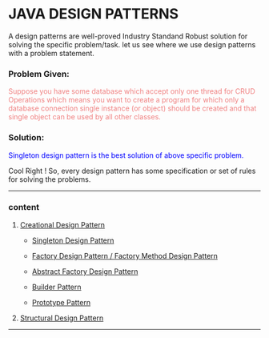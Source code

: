 # JAVA DESIGN PATTERNS

A design patterns are well-proved Industry Standand Robust solution for solving the specific problem/task. let us see where we use design patterns with a problem statement. 

### Problem Given:

<span style="color:#F08080">Suppose you have some database which accept only one thread for CRUD Operations which means you want to create a program for which only a database connection single instance (or object) should be created and that single object can be used by all other classes.</span>

### Solution:

<span style="color:blue">Singleton design pattern is the best solution of above specific problem.</span>

 Cool Right ! So, every design pattern has some specification or set of rules for solving the problems.

----
### content 


1. [Creational Design Pattern ](/Java-Design-Patterns/01-Creational-Design-Patterns/)

    * [Singleton Design Pattern ](/Java-Design-Patterns/01-Creational-Design-Patterns/01-Singleton-Pattern/)

    * [Factory Design Pattern / Factory Method Design Pattern ](/Java-Design-Patterns/01-Creational-Design-Patterns/02-Factory-Pattern/)

    * [Abstract Factory Design Pattern](/Java-Design-Patterns/01-Creational-Design-Patterns/03-Abstract-Factory-Pattern/)

    * [Builder Pattern](/Java-Design-Patterns/01-Creational-Design-Patterns/04-Builder-Pattern/)

    * [Prototype Pattern](/Java-Design-Patterns/01-Creational-Design-Patterns/05-Prototype-Pattern/)

2. [Structural Design Pattern](/Java-Design-Patterns/02-Structural-Design-Patterns/)

----


<creationalDesignPattern />